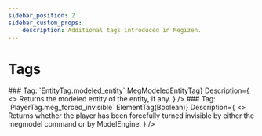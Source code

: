 ```yaml
---
sidebar_position: 2
sidebar_custom_props:
    description: Additional tags introduced in Megizen.
---
```


# Tags

<MetaEntry>
    <EntryHeader>
    ### Tag: `EntityTag.modeled_entity`
    </EntryHeader>
    <DetailsTable
        Returns={<code>MegModeledEntityTag</code>}
        Description={
            <>
                Returns the modeled entity of the entity, if any.
            </>
        }
    />
    <EntryHeader>
    ### Tag: `PlayerTag.meg_forced_invisible`
    </EntryHeader>
    <DetailsTable
        Returns={<code>ElementTag(Boolean)</code>}
        Description={
            <>
                Returns whether the player has been forcefully turned invisible by either the megmodel command or by ModelEngine.
            </>
        }
    />
</MetaEntry>
